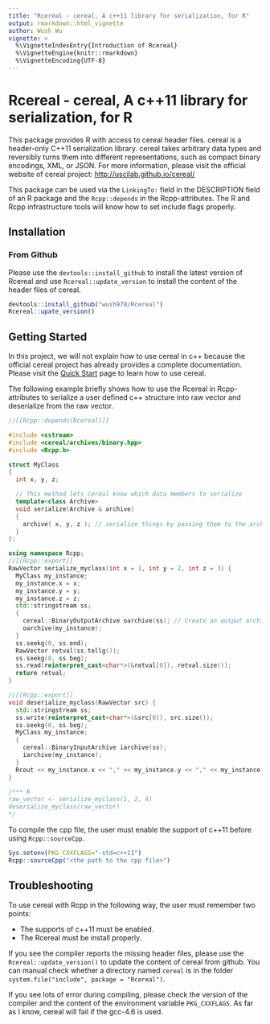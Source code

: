 ```yaml
---
title: "Rcereal - cereal, A c++11 library for serialization, for R"
output: rmarkdown::html_vignette
author: Wush Wu
vignette: >
  %\VignetteIndexEntry{Introduction of Rcereal}
  %\VignetteEngine{knitr::rmarkdown}
  %\VignetteEncoding{UTF-8}
---
```


# Rcereal - cereal, A c++11 library for serialization, for R

This package provides R with access to cereal header files. 
cereal is a header-only C++11 serialization library.
cereal takes arbitrary data types and reversibly turns them into different representations, such as compact binary encodings, XML, or JSON. 
For more information, please visit the official website of cereal project: <http://uscilab.github.io/cereal/>

This package can be used via the `LinkingTo:` field in the DESCRIPTION field of an R package and the `Rcpp::depends` in the Rcpp-attributes. The R and Rcpp infrastructure tools will know how to set include flags properly.

## Installation

### From Github

Please use the `devtools::install_github` to install the latest version of Rcereal and use `Rcereal::update_version` to install the content of the header files of cereal.

```r
devtools::install_github("wush978/Rcereal")
Rcereal::upate_version()
```

## Getting Started

In this project, we will not explain how to use cereal in c++ because the official cereal project has already provides a complete documentation. Please visit the [Quick Start](http://uscilab.github.io/cereal/quickstart.html) page to learn how to use cereal.

The following example briefly shows how to use the Rcereal in Rcpp-attributes to serialize a user defined c++ structure into raw vector and deserialize from the raw vector.

```cpp
//[[Rcpp::depends(Rcereal)]]

#include <sstream>
#include <cereal/archives/binary.hpp>
#include <Rcpp.h>

struct MyClass
{
  int x, y, z;

  // This method lets cereal know which data members to serialize
  template<class Archive>
  void serialize(Archive & archive)
  {
    archive( x, y, z ); // serialize things by passing them to the archive
  }
};

using namespace Rcpp;
//[[Rcpp::export]]
RawVector serialize_myclass(int x = 1, int y = 2, int z = 3) {
  MyClass my_instance;
  my_instance.x = x;
  my_instance.y = y;
  my_instance.z = z;
  std::stringstream ss;
  {
    cereal::BinaryOutputArchive oarchive(ss); // Create an output archive
    oarchive(my_instance);
  }
  ss.seekg(0, ss.end);
  RawVector retval(ss.tellg());
  ss.seekg(0, ss.beg);
  ss.read(reinterpret_cast<char*>(&retval[0]), retval.size());
  return retval;
}

//[[Rcpp::export]]
void deserialize_myclass(RawVector src) {
  std::stringstream ss;
  ss.write(reinterpret_cast<char*>(&src[0]), src.size());
  ss.seekg(0, ss.beg);
  MyClass my_instance;
  {
    cereal::BinaryInputArchive iarchive(ss);
    iarchive(my_instance);
  }
  Rcout << my_instance.x << "," << my_instance.y << "," << my_instance.z << std::endl;
}

/*** R
raw_vector <- serialize_myclass(1, 2, 4)
deserialize_myclass(raw_vector)
*/
```

To compile the cpp file, the user must enable the support of c++11 before using `Rcpp::sourceCpp`. 

```r
Sys.setenv(PKG_CXXFLAGS="-std=c++11")
Rcpp::sourceCpp("<the path to the cpp file>")
```

## Troubleshooting

To use cereal with Rcpp in the following way, the user must remember two points:

- The supports of c++11 must be enabled.
- The Rcereal must be install properly.

If you see the compiler reports the missing header files, please use the `Rcereal::update_version()` to update the content of cereal from github. You can manual check whether a directory named `cereal` is in the folder `system.file("include", package = "Rcereal")`.

If you see lots of error during compiling, please check the version of the compiler and the content of the environment variable `PKG_CXXFLAGS`. As far as I know, cereal will fail if the gcc-4.6 is used.
